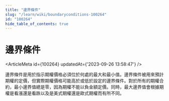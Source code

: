 ```yaml
---
title: "邊界條件"
slug: "/learn/wiki/boundaryconditions-100264"
id: "100264"
hide_table_of_contents: true
---
```



# 邊界條件

<ArticleMeta id={100264} updatedAt={'2023-09-26 13:58:47'} />
<div className='border-solid border-b border-t-0 my-4 border-[var(--ifm-color-gray-300)]' />

邊界條件是用於指示期權價格必須位於何處的最大和最小值。邊界條件被用來預計期權的定價，但實際期權價格可能高於或低於設定的邊界條件。對於所有的期權合約，最小邊界值總是零，因為期權不能以負金額定價。同時，最大邊界值會根據期權是看漲還是看跌以及是美式期權還是歐式期權而有所不同。
